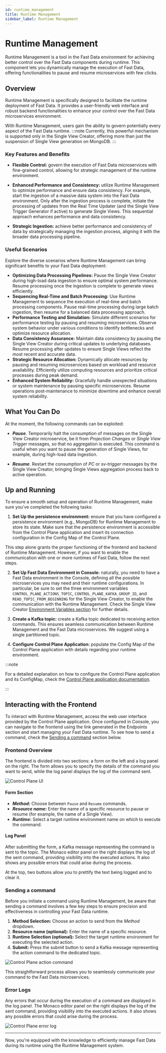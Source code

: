 ```yaml
---
id: runtime_management
title: Runtime Management
sidebar_label: Runtime Management
---
```





# Runtime Management

Runtime Management is a tool in the Fast Data environment for achieving better control over the Fast Data components during runtime.
This component lets you dynamically manage the execution of Fast Data, offering functionalities to pause and resume microservices with few clicks.

## Overview

Runtime Management is specifically designed to facilitate the runtime deployment of Fast Data.
It provides a user-friendly web interface and robust backend functionalities to enhance your control over the Fast Data microservices environment.

With Runtime Management, users gain the ability to govern potentially every aspect of the Fast Data runtime.
:::note
Currently, this powerful mechanism is supported only in the Single View Creator, offering more than just the suspension of Single View generation on MongoDB.
:::

### Key Features and Benefits

- **Flexible Control:** govern the execution of Fast Data microservices with fine-grained control, allowing for strategic management of the runtime environment.

- **Enhanced Performance and Consistency:** utilize Runtime Management to optimize performance and ensure data consistency. 
      For example, start the ingestion of a massive data system into the Fast Data environment. Only after the ingestion process is complete, 
      initiate the processing of updates from the Real Time Updater (and the Single View Trigger Generator if active) to generate Single Views. 
      This sequential approach enhances performance and data consistency.

- **Strategic Ingestion:** achieve better performance and consistency of data by strategically managing the ingestion process, aligning it with the broader data processing pipeline.

### Useful Scenarios

Explore the diverse scenarios where Runtime Management can bring significant benefits to your Fast Data deployment:

- **Optimizing Data Processing Pipelines:** Pause the Single View Creator during high-load data ingestion to ensure optimal system performance. 
      Resume processing once the ingestion is complete to generate views efficiently.
- **Sequencing Real-Time and Batch Processing:** Use Runtime Management to sequence the execution of real-time and batch processing components.
      Pause real-time processing during large batch ingestion, then resume for a balanced data processing approach.
- **Performance Testing and Simulation:** Simulate different scenarios for performance testing by pausing and resuming microservices.
      Observe system behavior under various conditions to identify bottlenecks and optimize resource allocation.
- **Data Consistency Assurance:** Maintain data consistency by pausing the Single View Creator during critical updates to underlying databases.
      Resume processing after updates to ensure Single Views reflect the most recent and accurate data.
- **Strategic Resource Allocation:** Dynamically allocate resources by pausing and resuming microservices based on workload and resource availability.
      Efficiently utilize computing resources and prioritize critical processes during peak demand.
- **Enhanced System Reliability:** Gracefully handle unexpected situations or system maintenance by pausing specific microservices.
      Resume operations post-maintenance to minimize downtime and enhance overall system reliability.

## What You Can Do

At the moment, the following commands can be exploited:

- ***Pause***. Temporarily halt the consumption of messages on the Single View Creator microservice, be it from *Projection Changes* or *Single View Trigger* messages,
    so that no aggregation is executed.
    This command is useful when you want to pause the generation of Single Views, for example, during high-load data ingestion.

- ***Resume***. Restart the consumption of *PC* or *sv-trigger* messages by the Single View Creator, bringing Single Views aggregation process back to active operation.

## Up and Running

To ensure a smooth setup and operation of Runtime Management, make sure you've completed the following tasks:

1. **Set Up the persistence environment:** ensure that you have configured a persistence environment (e.g., MongoDB) for Runtime Management to store its state.
  Make sure that the persistence environment is accessible from the Control Plane application and insert its connection configuration in the Config Map of the Control Plane.

This step alone grants the proper functioning of the frontend and backend of Runtime Management. However, if you want to enable the communication with one or more runtimes of Fast Data, follow the next steps.

2. **Set Up Fast Data Environment in Console:** naturally, you need to have a Fast Data environment in the Console,
  defining all the possible microservices you may need and their runtime configurations. In particular, be sure to set the three environment variables `CONTROL_PLANE_ACTIONS_TOPIC`, `CONTROL_PLANE_KAFKA_GROUP_ID`, and `READ_TOPIC_FROM_BEGINNING` for the Single View Creator, to enable the communication with the Runtime Management. Check the Single View Creator [Environment Variables section](/fast_data/configuration/single_view_creator.md#environment_variables) for further details.

3. **Create a Kafka topic:** create a Kafka topic dedicated to receiving action commands.
  This ensures seamless communication between Runtime Management and the Fast Data microservices. We suggest using a single partitioned topic.

4. **Configure Control Plane Application:** populate the Config Map of the Control Plane application with details regarding your runtime environment.

:::note

For a detailed explanation on how to configure the Control Plane application and its ConfigMap, check the [Control Plane application documentation](/runtime_suite_applications/control-plane/10_overview.md).

:::

## Interacting with the Frontend

To interact with Runtime Management, access the web user interface provided by the Control Plane application.
Once configured in Console, you can navigate to the frontend using the link generated in the Endpoints section and start managing your Fast Data runtime.
To see how to send a command, check the [Sending a command](#sending-a-command) section below.

### Frontend Overview

The frontend is divided into two sections: a form on the left and a log panel on the right.
The form allows you to specify the details of the command you want to send, while the log panel displays the log of the command sent.

![Control Plane UI](img/runtime_management/runtime_management_initial_screen.png)

<Tabs>

<TabItem value="control-plane-ui-left" label="Left Side" default>

#### Form Section
  - ***Method*:** Choose between `Pause` and `Resume` commands.
  - ***Resource name*:** Enter the name of a specific resource to pause or resume (for example, the name of a Single View).
  - ***Runtime*:** Select a target runtime environment name on which to execute the command.

</TabItem>

<TabItem value="control-plane-ui-right" label="Right Side">

#### Log Panel
  After submitting the form, a Kafka message representing the command is sent to the topic.
  The Monaco editor panel on the right displays the log of the sent command, providing visibility into the executed actions.
  It also shows any possible errors that could arise during the process.

  At the top, two buttons allow you to prettify the text being logged and to clear it.

</TabItem>

</Tabs>

### Sending a command

Before you initiate a command using Runtime Management, be aware that sending a command involves a few key steps to ensure precision and effectiveness in controlling your Fast Data runtime.

1. **Method Selection:** Choose an action to send from the *Method* dropdown.
2. **Resource name (optional):** Enter the name of a specific resource.
3. **Runtime Selection (optional):** Select the target runtime environment for executing the selected action.
4. **Submit:** Press the submit button to send a Kafka message representing the action command to the dedicated topic.

![Control Plane action command](img/runtime_management/runtime_management_request_with_parameters.png)

This straightforward process allows you to seamlessly communicate your command to the Fast Data microservices.

### Error Logs

Any errors that occur during the execution of a command are displayed in the log panel.
The Monaco editor panel on the right displays the log of the sent command, providing visibility into the executed actions.
It also shows any possible errors that could arise during the process.

![Control Plane error log](img/runtime_management/runtime_management_error_log.png)

---

Now, you're equipped with the knowledge to efficiently manage Fast Data during its runtime using the Runtime Management system.
